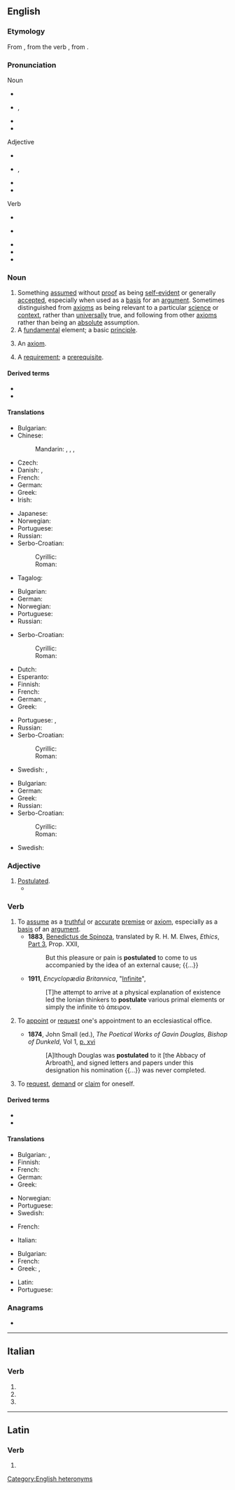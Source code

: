 {{also|Postulate}}
==English==
{{was wotd|2008|September|18}}
{{wikipedia}}

===Etymology===
{{root|en|ine-pro|*preḱ-}}
From {{attention|la|Addendum: unclear purpose, attention template added at [[Special:Diff/34509294]]}} {{der|en|ML.|postulātus|postulāt-|asked}}, from the verb {{m|la|postulāre||to ask}}, from {{der|en|la|postulō||request}}.

===Pronunciation===
; Noun
* {{a|UK}} {{enPR|pŏsʹtyo͝o-lət}} {{IPA|en|/ˈpɒstjʊlət/}}
* {{a|US}} {{enPR|pŏsʹchə-lət|pŏsʹchə-lāt'}}, {{IPA|en|/ˈpɑstʃələt/|/ˈpɑstʃəˌleɪt/}}
* {{audio|en|en-us-postulate-noun.ogg|Audio (US)}}
* {{hyphenation|en|pos|tu|late}}
; Adjective
* {{a|UK}} {{enPR|pŏsʹtyo͝o-lət}} {{IPA|en|/ˈpɒstjʊlət/}}
* {{a|US}} {{enPR|pŏsʹchə-lət}}, {{IPA|en|/ˈpɑstʃələt/}}
* {{audio|en|en-us-postulate-noun.ogg|Audio (US)}}
* {{hyphenation|en|pos|tu|late}}
; Verb
* {{a|UK}} {{enPR|pŏsʹtyo͝o-lāt}} {{IPA|en|/ˈpɒstjʊleɪt/}}
* {{a|US}} {{enPR|pŏsʹchə-lāt'}} {{IPA|en|/ˈpɑstʃəˌleɪt/}}
* {{audio|en|en-us-postulate-verb.ogg|Audio (US)}}
* {{audio|en|en-au-postulate.ogg|Audio (AU)}}
* {{hyphenation|en|pos|tu|late}}

===Noun===
{{en-noun}}

# Something [[assume]]d without [[proof]] as being [[self-evident]] or generally [[accept]]ed, especially when used as a [[basis]] for an [[argument]]. Sometimes distinguished from [[axiom]]s as being relevant to a particular [[science]] or [[context]], rather than [[universal]]ly true, and following from other [[axiom]]s rather than being an [[absolute]] assumption.
# A [[fundamental]] element; a basic [[principle]].
# {{lb|en|logic}} An [[axiom]].
# A [[requirement]]; a [[prerequisite]].

====Derived terms====
* {{l|en|parallel postulate}}
* {{l|en|universal postulate}}

====Translations====
{{trans-top|something assumed without proof as being self-evident or generally accepted}}
* Bulgarian: {{t+|bg|аксиома|f}}
* Chinese:
*: Mandarin: {{t+|cmn|公設|sc=Hani}}, {{t+|cmn|公设|tr=gōngshè|sc=Hani}}, {{t+|cmn|公準|sc=Hani}}, {{t+|cmn|公准|tr=gōngzhǔn|sc=Hani}}
* Czech: {{t+|cs|postulát|m}}
* Danish: {{t|da|postulat}}, {{t|da|påstand}}
* French: {{t+|fr|postulat|m}}
* German: {{t+|de|Postulat|n}}
* Greek: {{t+|el|αξίωμα|n}}
* Irish: {{t|ga|foshuíomh|m}}
{{trans-mid}}
* Japanese: {{t+|ja|公準|tr=こうじゅん, kōjun|sc=Jpan}}
* Norwegian: {{t|no|postulat|n}}
* Portuguese: {{t+|pt|postulado|m}}
* Russian: {{t+|ru|постула́т|m}}
* Serbo-Croatian:
*: Cyrillic: {{t|sh|постулат|m|sc=Cyrl}}
*: Roman: {{t+|sh|postulat|m}}
* Tagalog: {{t|tl|batayang palagay}}
{{trans-bottom}}

{{trans-top|fundamental element; basic principle}}
* Bulgarian: {{t+|bg|постулат|m}}
* German: {{t+|de|Postulat|n}}
* Norwegian: {{t|no|postulat|n}}
* Portuguese: {{t+|pt|postulado|m}}
* Russian: {{t+|ru|постула́т|m}}
{{trans-mid}}
* Serbo-Croatian:
*: Cyrillic: {{t|sh|постулат|m|sc=Cyrl}}
*: Roman: {{t+|sh|postulat|m}}
{{trans-bottom}}

{{trans-top|logic: an axiom}}
* Dutch: {{t+|nl|postulaat}}
* Esperanto: {{t|eo|postulato}}
* Finnish: {{t+|fi|oletus}}
* French: {{t+|fr|postulat|m}}
* German: {{t+|de|Postulat|n}}, {{t+|de|Axiom|n}}
* Greek: {{t+|el|αξίωμα|n}}
{{trans-mid}}
* Portuguese: {{t+|pt|postulado|m}}, {{t+|pt|axioma|m}}
* Russian: {{t+|ru|постула́т|m}}
* Serbo-Croatian:
*: Cyrillic: {{t|sh|постулат|m|sc=Cyrl}}
*: Roman: {{t+|sh|postulat|m}}
* Swedish: {{t+|sv|postulat}}, {{t+|sv|axiom}}
{{trans-bottom}}

{{trans-top|requirement, prerequisite}}
* Bulgarian: {{t+|bg|предпоставка|f}}
* German: {{t+|de|Voraussetzung|f}}
* Greek: {{t+|el|προϋπόθεση|f}}
* Russian: {{t+|ru|постула́т|m}}
* Serbo-Croatian:
*: Cyrillic: {{t|sh|постулат|m|sc=Cyrl}}
*: Roman: {{t+|sh|postulat|m}}
{{trans-mid}}
* Swedish: {{t+|sv|förutsättning|c}}
{{trans-bottom}}

===Adjective===
{{en-adj|-}}

# [[postulated|Postulated]].
#* {{RQ:Butler Hudibras|passage='''postulate''' Illation}}

===Verb===
{{en-verb}}

# To [[assume]] as a [[truthful]] or [[accurate]] [[premise]] or [[axiom]], especially as a [[basis]] of an [[argument]].
#* '''1883''', [[w:Benedictus de Spinoza|Benedictus de Spinoza]], translated by R. H. M. Elwes, ''Ethics'', [[s:Ethics_(Spinoza)/Part_3|Part 3]], Prop. XXII,
#*: But this pleasure or pain is '''postulated''' to come to us accompanied by the idea of an external cause; {{...}}
#* '''1911''', ''Encyclopædia Britannica'', "[[s:1911_Encyclopædia_Britannica/Infinite|Infinite]]",
#*: [T]he attempt to arrive at a physical explanation of existence led the Ionian thinkers to '''postulate''' various primal elements or simply the infinite τὸ ἀπειρον.
# {{lb|en|ambitransitive|Christianity|historical}} To [[appoint]] or [[request]] one's appointment to an ecclesiastical office.
#* '''1874''', John Small (ed.), ''The Poetical Works of Gavin Douglas, Bishop of Dunkeld'', Vol 1, [http://books.google.ca/books?id=y-Q0AAAAMAAJ&pg=PR18-IA16&dq=postulated p. xvi]
#*: [A]lthough Douglas was '''postulated''' to it [the Abbacy of Arbroath], and signed letters and papers under this designation his nomination {{...}} was never completed.
# {{lb|en|ambitransitive|obsolete}} To [[request]], [[demand]] or [[claim]] for oneself.

====Derived terms====
* {{l|en|postulation}}
* {{l|en|postulational}}

====Translations====
{{trans-top|to assume as a premise}}
* Bulgarian: {{t+|bg|приемам}}, {{t+|bg|предполагам}}
* Finnish: {{t|fi|postuloida}}
* French: {{t+|fr|postuler}}
* German: {{t+|de|postulieren}}
* Greek: {{t+|el|αποφαίνομαι}}
{{trans-mid}}
* Norwegian: {{t+|no|postulere}}
* Portuguese: {{t+|pt|postular}}
* Swedish: {{t+|sv|postulera}}
{{trans-bottom}}

{{trans-top|to appoint to an ecclesiastic position}}
* French: {{t+|fr|postuler}}
{{trans-mid}}
* Italian: {{t+|it|postulare}}
{{trans-bottom}}

{{trans-top|to request one's appointment to an ecclesiastical office}}
{{trans-mid}}
{{trans-bottom}}

{{trans-top|to demand or claim}}
* Bulgarian: {{t+|bg|изисквам}}
* French: {{t+|fr|postuler}}
* Greek: {{t+|el|αξιώνω}}, {{t+|el|απαιτώ}}
{{trans-mid}}
* Latin: {{t|la|postulō}}
* Portuguese: {{t+|pt|postular}}
{{trans-bottom}}

{{C|en|Thinking}}

===Anagrams===
* {{anagrams|en|a=aelopsttu|attopulse}}

[[Category:English heteronyms]]

----

==Italian==

===Verb===
{{head|it|verb form|cat2=past participle forms}}

# {{inflection of|it|postulare||2|p|pres|indc}}
# {{inflection of|it|postulare||2|p|impr}}
# {{feminine plural of|it|postulato}}

----

==Latin==

===Verb===
{{la-verb-form|postulāte}}

# {{inflection of|la|postulō||2|p|pres|actv|impr}}